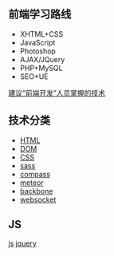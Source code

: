 ==前端学习路线==
* XHTML+CSS
* JavaScript
* Photoshop
* AJAX/JQuery
* PHP+MySQL
* SEO+UE
[[http://uicss.cn/front-end-developer-needed-technical/|建议“前端开发”人员掌握的技术]]

==技术分类==
* [[HTML]]
* [[DOM]]
* [[CSS]]
* [[sass]]
* [[compass]]
* [[meteor]]
* [[backbone]]
* [[websocket]]

== JS ==

[[js/js|js]]
[[js/jquery|jquery]]


